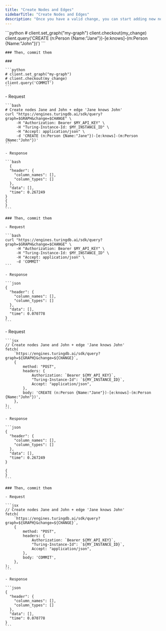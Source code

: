 ```yaml
---
title: "Create Nodes and Edges"
sidebarTitle: "Create Nodes and Edges"
description: "Once you have a valid change, you can start adding new nodes and edges to it"
---
```


<Tabs>
    <Tab title="Python SDK">
    ```python
    # client.set_graph("my-graph")
    client.checkout(my_change)
    client.query('CREATE (n:Person {Name:"Jane"})-[e:knows]-(m:Person {Name:"John"})')
    ```

    ### Then, commit them

    ### 

    ```python
    # client.set_graph("my-graph")
    # client.checkout(my_change)
    client.query('COMMIT')
    ```
  </Tab>
  <Tab title="cURL">
    - Request

    ```bash
    # Create nodes Jane and John + edge 'Jane knows John'
    curl "https://engines.turingdb.ai/sdk/query?graph=$GRAPH&change=$CHANGE" \
         -H "Authorization: Bearer $MY_API_KEY" \
         -H "Turing-Instance-Id: $MY_INSTANCE_ID" \
         -H "Accept: application/json" \
         -d 'CREATE (n:Person {Name:"Jane"})-[e:knows]-(m:Person {Name:"John"})'
    ```

    - Response

    ```bash
      {
      "header": {
        "column_names": [],
        "column_types": []
      },
      "data": [],
      "time": 0.267249
    }
    {
    }
    ```

    ### Then, commit them

    - Request

    ```bash
    curl "https://engines.turingdb.ai/sdk/query?graph=$GRAPH&change=$CHANGE" \
         -H "Authorization: Bearer $MY_API_KEY" \
         -H "Turing-Instance-Id: $MY_INSTANCE_ID" \
         -H "Accept: application/json" \
         -d 'COMMIT'
    ```

    - Response

    ```json
    {
      "header": {
        "column_names": [],
        "column_types": []
      },
      "data": [],
      "time": 0.070778
    }
    ```
  </Tab>
  <Tab title="Javascript">
    - Request

    ```jsx
    // Create nodes Jane and John + edge 'Jane knows John'
    fetch(
    	`https://engines.turingdb.ai/sdk/query?graph=${GRAPH}&change=${CHANGE}`,
    	{
    		method: "POST",
    		headers: {
    			Authorization: `Bearer ${MY_API_KEY}`,
    			"Turing-Instance-Id": `${MY_INSTANCE_ID}`,
    			Accept: "application/json",
    		},
    		body: 'CREATE (n:Person {Name:"Jane"})-[e:knows]-(m:Person {Name:"John"})',
    	},
    );
    ```

    - Response

    ```json
    {
      "header": {
        "column_names": [],
        "column_types": []
      },
      "data": [],
      "time": 0.267249
    }
    
    {
    }
    ```

    ### Then, commit them

    - Request

    ```jsx
    // Create nodes Jane and John + edge 'Jane knows John'
    fetch(
    	`https://engines.turingdb.ai/sdk/query?graph=${GRAPH}&change=${CHANGE}`,
    	{
    		method: "POST",
    		headers: {
    			Authorization: `Bearer ${MY_API_KEY}`,
    			"Turing-Instance-Id": `${MY_INSTANCE_ID}`,
    			Accept: "application/json",
    		},
    		body: 'COMMIT',
    	},
    );
    ```

    - Response

    ```json
    {
      "header": {
        "column_names": [],
        "column_types": []
      },
      "data": [],
      "time": 0.070778
    }
    ```
  </Tab>
</Tabs>